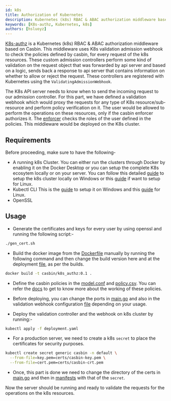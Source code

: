 ```yaml
---
id: k8s
title: Authorization of Kubernetes
description: Kubernetes (k8s) RBAC & ABAC authorization middleware based on Casbin
keywords: [K8s-authz, Kubernetes, k8s]
authors: [hsluoyz]
---
```


[K8s-authz](https://github.com/casbin/k8s-authz) is a Kubernetes (k8s) RBAC & ABAC authorization middleware based on Casbin. This middleware uses K8s validation admission webhook to check the policies defined by casbin, for every request of the k8s resources. These custom admission controllers perform some kind of validation on the request object that was forwarded by api server and based on a logic, sends back a response to api server that contains information on whether to allow or reject the request. These controllers are registered with Kubernetes using the `ValidatingAdmissionWebhook`.

The K8s API server needs to know when to send the incoming request to our admission controller. For this part, we have defined a validation webhook which would proxy the requests for any type of K8s resource/sub-resource and perform policy verification on it. The user would be allowed to perform the operations on these resources, only if the casbin enforcer authorizes it. The [enforcer](/docs/get-started#new-a-casbin-enforcer) checks the roles of the user defined in the policies. This middleware would be deployed on the K8s cluster.

## Requirements

Before proceeding, make sure to have the following-

- A running k8s Cluster.
You can either run the clusters through Docker by enabling it on the Docker Desktop or you can setup the complete K8s ecosytem locally or on your server. You can follow this detailed [guide](https://kubernetes.io/docs/tutorials/kubernetes-basics/create-cluster/cluster-intro/) to setup the k8s cluster locally on Windows or this [guide](https://www.digitalocean.com/community/tutorials/how-to-create-a-kubernetes-cluster-using-kubeadm-on-ubuntu-18-04) if want to setup for Linux.
- Kubectl CLI
This is the [guide](https://kubernetes.io/docs/tasks/tools/install-kubectl-windows/) to setup it on Windows and this [guide](https://kubernetes.io/docs/tasks/tools/install-kubectl-linux/) for Linux.
- OpenSSL

## Usage

- Generate the certificates and keys for every user by using openssl and running the following script:-

```bash
./gen_cert.sh
```

- Build the docker image from the [Dockerfile](https://github.com/casbin/k8s-authz/blob/master/Dockerfile) manually by running the following command and then change the build version here and at the deployment [file](https://github.com/casbin/k8s-authz/blob/718f58c46e3dbf79063b5b1c18348c2fee5de9e9/manifests/deployment.yaml#L18), as per the builds.

```bash
docker build -t casbin/k8s_authz:0.1 .
```

- Define the casbin policies in the [model.conf](https://github.com/casbin/k8s-authz/blob/master/config/model.conf) and [policy.csv](https://github.com/casbin/k8s-authz/blob/master/config/policy.csv). You can refer the [docs](/docs/how-it-works) to get to know more about the working of these policies.

- Before deploying, you can change the ports in [main.go](https://github.com/casbin/k8s-authz/blob/master/main.go) and also in the validation webhook configuration [file](https://github.com/casbin/k8s-authz/blob/master/manifests/deployment.yaml) depending on your usage.
- Deploy the validation controller and the webhook on k8s cluster by running:-

```bash
kubectl apply -f deployment.yaml
```

- For a production server, we need to create a k8s `secret` to place the certificates for security purposes.

```bash
kubectl create secret generic casbin -n default \
  --from-file=key.pem=certs/casbin-key.pem \
  --from-file=cert.pem=certs/casbin-crt.pem
```

- Once, this part is done we need to change the directory of the certs in [main.go](https://github.com/ashish493/k8s-authz/blob/3560551427c0431a9d4594ad1206f084ede37c49/main.go#L26) and then in [manifests](https://github.com/ashish493/k8s-authz/blob/3560551427c0431a9d4594ad1206f084ede37c49/manifests/deployment.yaml#L22) with that of the `secret`.

Now the server should be running and ready to validate the requests for the operations on the k8s resources.

